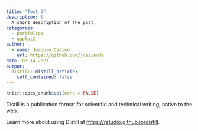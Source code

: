 ```yaml
---
title: "Test 3"
description: |
  A short description of the post.
categories:
  - portfolios
  - ggplot2
author:
  - name: Joaquin Casino
    url: https://github.com/jcasinods
date: 03-14-2021
output:
  distill::distill_article:
    self_contained: false
---
```



```r
knitr::opts_chunk$set(echo = FALSE)
```

Distill is a publication format for scientific and technical writing, native to the web.

Learn more about using Distill at <https://rstudio.github.io/distill>.


